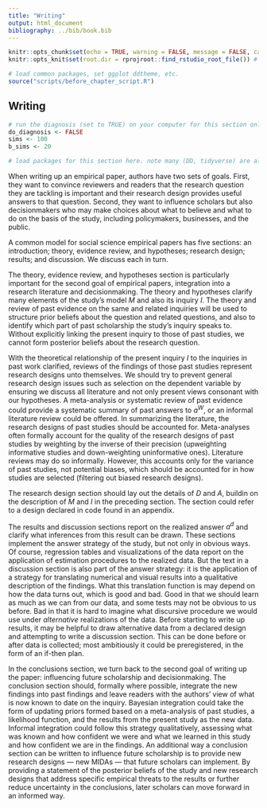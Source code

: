 ```yaml
---
title: "Writing"
output: html_document
bibliography: ../bib/book.bib 
---
```


<!-- note do_bookdown is set in index.rmd, so we know if you're running just this .Rmd or compiling the book-->
```r
knitr::opts_chunk$set(echo = TRUE, warning = FALSE, message = FALSE, cache = FALSE)
knitr::opts_knit$set(root.dir = rprojroot::find_rstudio_root_file()) # files are all relative to RStudio project home
```

```r
# load common packages, set ggplot ddtheme, etc.
source("scripts/before_chapter_script.R")
```

<!-- start post here, do not edit above -->

## Writing

<!-- make sure to rename the section title below -->

```r
# run the diagnosis (set to TRUE) on your computer for this section only before pushing to Github. no diagnosis will ever take place on github.
do_diagnosis <- FALSE
sims <- 100
b_sims <- 20
```

```r
# load packages for this section here. note many (DD, tidyverse) are already available, see scripts/package-list.R
```

When writing up an empirical paper, authors have two sets of goals. First, they want to convince reviewers and readers that the research question they are tackling is important and their research design provides useful answers to that question. Second, they want to influence scholars but also decisionmakers who may make choices about what to believe and what to do on the basis of the study,  including policymakers, businesses, and the public. 

A common model for social science empirical papers has five sections: an introduction; theory, evidence review, and hypotheses; research design; results; and discussion. We discuss each in turn.

The theory, evidence review, and hypotheses section is particularly important for the second goal of empirical papers, integration into a research literature and decisionmaking. The theory and hypotheses clarify many elements of the study's model *M* and also its inquiry *I*. The theory and review of past evidence on the same and related inquiries will be used to structure prior beliefs about the question and related questions, and also to identify which part of past scholarship the study's inquiry speaks to. Without explicitly linking the present inquiry to those of past studies, we cannot form posterior beliefs about the research question. 

With the theoretical relationship of the present inquiry *I* to the inquiries in past work clarified, reviews of the findings of those past studies represent research designs unto themselves. We should try to prevent general research design issues such as selection on the dependent variable by ensuring we discuss all literature and not only present views consonant with our hypotheses. A meta-analysis or systematic review of past evidence could provide a systematic summary of past answers to $a^W$, or an informal literature review could be offered. In summarizing the literature, the research designs of past studies should be accounted for. Meta-analyses often formally account for the quality of the research designs of past studies by weighting by the inverse of their precision (upweighting informative studies and down-weighting uninformative ones). Literature reviews may do so informally. However, this accounts only for the variance of past studies, not potential biases, which should be accounted for in how studies are selected (filtering out biased research designs). 

The research design section should lay out the details of *D* and *A*, buildin on the description of *M* and *I* in the preceding section. The section could refer to a design declared in code found in an appendix.

The results and discussion sections report on the realized answer $a^d$ and clarify what inferences from this result can be drawn. These sections implement the answer strategy of the study, but not only in obvious ways. Of course, regression tables and visualizations of the data report on the application of estimation procedures to the realized data. But the text in a discussion section is also part of the answer strategy: it is the application of a strategy for translating numerical and visual results into a qualitative description of the findings. What this translation function is may depend on how the data turns out, which is good and bad. Good in that we should learn as much as we can from our data, and some tests may not be obvious to us before. Bad in that it is hard to imagine what discursive procedure we would use under *alternative* realizations of the data. Before starting to write up results, it may be helpful to draw alternative data from a declared design and attempting to write a discussion section. This can be done before or after data is collected; most ambitiously it could be preregistered, in the form of an if-then plan. 

In the conclusions section, we turn back to the second goal of writing up the paper: influencing future scholarship and decisionmaking. The conclusion section should, formally where possible, integrate the new findings into past findings and leave readers with the authors' view of what is now known to date on the inquiry. Bayesian integration could take the form of updating priors formed based on a meta-analysis of past studies, a likelihood function, and the results from the present study as the new data. Informal integration could follow this strategy qualitatively, assessing what was known and how confident we were and what we learned in this study and how confident we are in the findings. An additional way a conclusion section can be written to influence future scholarship is to provide new research designs --- new MIDAs --- that future scholars can implement. By providing a statement of the posterior beliefs of the study and new research designs that address specific empirical threats to the results or further reduce uncertainty in the conclusions, later scholars can move forward in an informed way. 

<!-- When writing up an empirical paper, the authors must convince reviewers and readers that the question is important and that the research design they selected provides useful answers to the question. This is where MIDA comes in. Elements of MIDA will appear in every section of a paper, and every element of MIDA should be described somewhere in the paper. -->

<!-- The introduction section should have a capitulation of each aspect of MIDA in brief. The reader is brought quickly up to speed on the whole research design, as well as expectations and actual findings. -->

<!-- The next section, theory and hypotheses, contains information about the causal model of the world (*M*) and the research question about the world (*I*) as well as guesses about $a^M$ (i.e., hypotheses!). The section should lay out all of the features of the model necessary to describe *I*. To motivate hypotheses, the theory section should outline our prior beliefs about $a^W$, the true answer to the inquiry, based on past literature. A meta-analysis or systematic review of past evidence could provide a systematic summary of past answers to $a^W$, or an informal literature review could be offered. These priors are used along with the study results to construct posterior beliefs reported in the discussion section, i.e., what we know after conducting the study. In summarizing the literature, it is important to consider the research designs of past studies (see Synthesis section). Meta-analyses often formally account for the quality of the research designs of past studies by weighting by the inverse of their precision (upweighting informative studies and down-weighting uninformative ones). Literature reviews may do so informally. Moreover, the summary of past literature is itself a research design, and so we should try to prevent common research design issues such as selection on the dependent variable by ensuring we discuss all literature and not only present views consonant with our hypotheses. -->

<!-- Though research questions are nearly ubiquitously included in the theory section, details of the model are often left out. Expected effect sizes, how effects vary by subgroups, expected proportions of subgroups, how variables are expected to be correlated, and the amount of variability in the outcome are some of the features of the model that will have important effects on how reviewers and readers judge the quality of the research design. Without specifying these portions of *M*, a diagnosis cannot be conducted. Moreover, we describe in Reanalysis, when you define *M* yourself in your paper, you can clarify the terms of the debate about alternative analysis strategies. When *M* is undefined, the author of the reanalysis must infer your model or make up their own, and you may not agree.  -->

<!-- The research design or methods section should have a description of *D* and *A* and a description of a diagnosis of the design. In this section, we defend our choice of *D* and *A* under *M* and *I*. Papers commonly have more than one *D* and associated *A* answering the same or related questions; both *D* and *A* for each should be described in this section.  -->

<!-- The results section describes $a^D$. Increasingly, results are presented visually as well as in text, in order to effectively communicate the results to the reader. Visualizing the modeled results as well as the raw data can both improve how the results are communicated and simultaneously help readers connect the research design, the data, and the results. -->

<!-- The discussion section is where we update our understanding of the model and form our posteriors about $a^W$ given our prior expectations and the results $a^D$. We may learn from the study about new variables and new edges that matter in the model --- new outcomes that are affected by a treatment. We also often learn more about the functional form of causal relationships between two variables, for example from new moderators or more precision on the size of the moderation. The discussion section is also a chance to point to new designs that could be implemented to learn more about *M*. These might relate to new nodes we discovered, or parts of the model that we did not yet learn enough about.  -->

<!-- In the Figure below, we illustrate where elements of MIDA are incorporated into @mousa2020building. The study reports on the outcome of a randomized experiment in which Iraqi Christians were assigned either to an all-Christian soccer team or a team in which they would play alongside Muslims. The experiment tested whether being on a mixed team affected intergroup attitudes and behaviors, both among teammates and back at home after the games were over. We highlight in color areas discussing the model *M* in yellow, the inquiry *I* in green, the data strategy *D* in blue, and the answer strategy *A* in pink.  -->

<!-- ![Paper with MIDA elements highlighted (Mousa 2020)](figures/mousa-highlighted-sheet.png) -->

<!-- The model and the inquiry largely appear in the abstract and introductory portion of the paper, though aspects of the model are discussed later on. Much of the first three pages are devoted to the data strategy, while the answer strategy only appears briefly. This division makes sense: in this paper, the action is all in the experimental design whereas the answer strategy follows straightforwardly from it using the principles of analyze as you randomize. The paper mostly describes *M* and *D*, with only a small portion devoted to *I* and *A*. Finally, it is notable that the data strategy is interspersed with aspects of the model. The reason is that the author is justifying choices about randomization and measurement using features of the model. This highlights the deep connection between the two discussed in Part II.  -->

<!-- Papers often report on the results from multiple data strategies and others on the answers to multiple related inquiries. Typically, a single *M* should be described in the theory section, which describes how the nodes and edges used in each of the *I*'s fit together. Each data and strategy should be described, and which inquiries each answer strategy is targeting. Each estimate should be linked to one or more inquiries. In some cases, the reason why multiple inquiries are studied in a single paper is that the aim of the paper is to falsify a model of the world. In this case, the model should be described and the diagnosis of the design should include an assessment of how good the *overall* design, with data and answer strategies to generate answers to each inquiry, is at falsifying the model. Psychology three-study papers often take this form: study 1 asks about the correlation between X and Y, in study 2 X is randomized, and in study 3 an analysis of the mechanisms that lead between X and Y are examined. -->

<!-- Big ideas: -->
<!-- - make sure to have all of MIDA in your paper! -->
<!-- - please keep kosher.  Theory section material belongs in the theory section, not in the design or results section, etc. -->


<!-- 8. Reconciliation  -->

<!-- 9 Appendices and robustness -->








